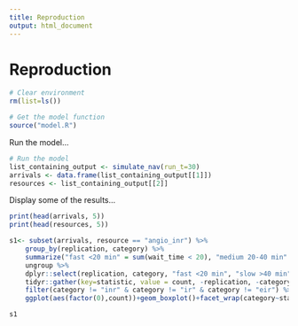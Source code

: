 ```yaml
---
title: Reproduction
output: html_document
---
```


# Reproduction

```r
# Clear environment
rm(list=ls())

# Get the model function
source("model.R")
```

Run the model...

```r
# Run the model
list_containing_output <- simulate_nav(run_t=30)
arrivals <- data.frame(list_containing_output[[1]])
resources <- list_containing_output[[2]]
```

Display some of the results...

```r
print(head(arrivals, 5))
print(head(resources, 5))
```

```r
s1<- subset(arrivals, resource == "angio_inr") %>%
    group_by(replication, category) %>%
    summarize("fast <20 min" = sum(wait_time < 20), "medium 20-40 min" = sum(wait_time >= 20 & wait_time <= 40), "slow >40 min" = sum(wait_time > 40)) %>%
    ungroup %>%
    dplyr::select(replication, category, "fast <20 min", "slow >40 min", "medium 20-40 min") %>%
    tidyr::gather(key=statistic, value = count, -replication, -category) %>% 
    filter(category != "inr" & category != "ir" & category != "eir") %>%
    ggplot(aes(factor(0),count))+geom_boxplot()+facet_wrap(category~statistic)+ylab("Patient count")+ggtitle("Stroke patient wait time at angio INR")+theme(plot.title = element_text(size=18, face = "bold"), axis.text = element_text(size=12), axis.title = element_text(size=14), strip.text = element_text(size=14, face = "bold"),  axis.title.x=element_blank(), axis.text.x=element_blank(), axis.ticks.x=element_blank())

s1
```
